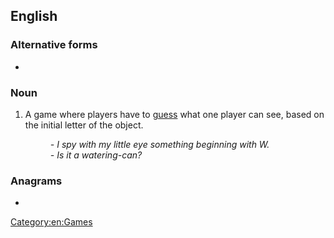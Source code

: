 ==English==

===Alternative forms===
* {{l|en|I-spy}}

===Noun===
{{en-noun|-|head=[[I]] [[spy]]}}

# {{label|en|games}} A game where players have to [[guess]] what one player can see, based on the initial letter of the object.
#: ''- I spy with my little eye something beginning with W.''<br>''- Is it a watering-can?''

===Anagrams===
* {{l|en|yips}}

[[Category:en:Games]]